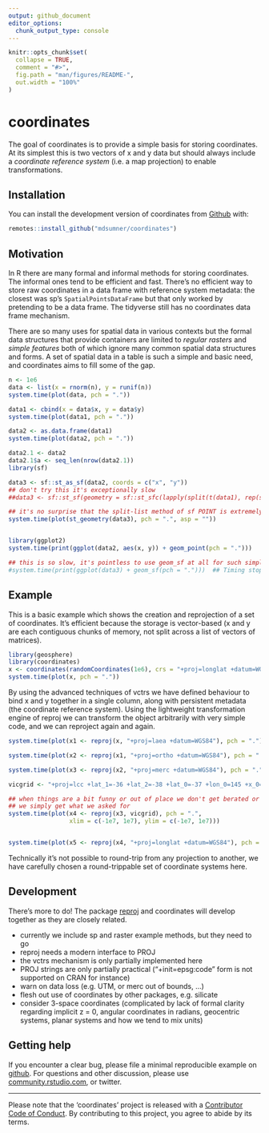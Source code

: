 ```yaml
---
output: github_document
editor_options: 
  chunk_output_type: console
---
```


<!-- README.md is generated from README.Rmd. Please edit that file -->

```r
knitr::opts_chunk$set(
  collapse = TRUE,
  comment = "#>",
  fig.path = "man/figures/README-",
  out.width = "100%"
)
```
# coordinates

The goal of coordinates is to provide a simple basis for storing coordinates. At its simplest this is two vectors of x and y data but should always include a *coordinate reference system* (i.e. a map projection) to enable transformations. 


## Installation

You can install the development version of coordinates from [Github](https://github.com/mdsumner/coordinates) with:

``` r
remotes::install_github("mdsumner/coordinates")
```

## Motivation

In R there are many formal and informal methods for storing coordinates. The informal ones tend to be efficient and fast. There's no efficient way to store raw coordinates in a data frame with reference system metadata: the closest was sp's `SpatialPointsDataFrame` but that only worked by pretending to be a data frame. The tidyverse still has no coordinates data frame mechanism. 


There are so many uses for spatial data in various contexts but the formal data structures that provide containers are limited to *regular rasters* and *simple features* both of which ignore many common spatial data structures and forms. A set of spatial data in a table is such a simple and basic need, and coordinates aims to fill some of the gap. 


```r
n <- 1e6
data <- list(x = rnorm(n), y = runif(n))
system.time(plot(data, pch = "."))

data1 <- cbind(x = data$x, y = data$y)
system.time(plot(data1, pch = "."))

data2 <- as.data.frame(data1)
system.time(plot(data2, pch = "."))

data2.1 <- data2
data2.1$a <- seq_len(nrow(data2.1))
library(sf)

data3 <- sf::st_as_sf(data2, coords = c("x", "y"))
## don't try this it's exceptionally slow
##data3 <- sf::st_sf(geometry = sf::st_sfc(lapply(split(t(data1), rep(seq_len(nrow(data1)), each = 2)), function(x) sf::st_point(x))))

## it's no surprise that the split-list method of sf POINT is extremely slow
system.time(plot(st_geometry(data3), pch = ".", asp = ""))


library(ggplot2)
system.time(print(ggplot(data2, aes(x, y)) + geom_point(pch = ".")))

## this is so slow, it's pointless to use geom_sf at all for such simple data
#system.time(print(ggplot(data3) + geom_sf(pch = ".")))  ## Timing stopped at: 192.5 2.206 194.7


```

## Example

This is a basic example which shows the creation and reprojection of a set of coordinates.  It's efficient because the storage is vector-based (x and y are each contiguous chunks of memory, not split across a list of vectors of matrices). 

```r
library(geosphere)
library(coordinates)
x <- coordinates(randomCoordinates(1e6), crs = "+proj=longlat +datum=WGS84")
system.time(plot(x, pch = "."))
```

By using the advanced techniques of vctrs we have defined behaviour to bind x and y together in a single column, along with persistent metadata (the coordinate reference system). Using the lightweight transformation engine of reproj we can transform the object arbitrarily with very simple code, and we can reproject again and again. 




```r
system.time(plot(x1 <- reproj(x, "+proj=laea +datum=WGS84"), pch = "."))

system.time(plot(x2 <- reproj(x1, "+proj=ortho +datum=WGS84"), pch = "."))

system.time(plot(x3 <- reproj(x2, "+proj=merc +datum=WGS84"), pch = "."))

vicgrid <- "+proj=lcc +lat_1=-36 +lat_2=-38 +lat_0=-37 +lon_0=145 +x_0=2500000 +y_0=2500000 +ellps=GRS80 +towgs84=0,0,0,0,0,0,0 +units=m +no_defs"

## when things are a bit funny or out of place we don't get berated or scorned
## we simply get what we asked for
system.time(plot(x4 <- reproj(x3, vicgrid), pch = ".", 
                 xlim = c(-1e7, 1e7), ylim = c(-1e7, 1e7)))


system.time(plot(x5 <- reproj(x4, "+proj=longlat +datum=WGS84"), pch = "."))

```

Technically it's not possible to round-trip from any projection to another, we have carefully chosen a round-trippable set of coordinate systems here. 

## Development

There's more to do!   The package [reproj](https://github.com/hypertidy/reproj/) and coordinates will develop together as they are closely related. 

* currently we include sp and raster example methods, but they need to go
* reproj needs a modern interface to PROJ
* the vctrs mechanism is only partially implemented here
* PROJ strings are only partially practical ("+init=epsg:code" form is not
 supported on CRAN for instance)
* warn on data loss (e.g. UTM, or merc out of bounds, ...)
* flesh out use of coordinates by other packages, e.g. silicate
* consider 3-space coordinates (complicated by lack of formal clarity regarding implicit z = 0, angular coordinates in radians, geocentric systems, planar systems and how we tend to mix units)



## Getting help

If you encounter a clear bug, please file a minimal reproducible example on [github](https://github.com/mdsumner/coordinates/issues). For questions and other discussion, please use [community.rstudio.com](https://community.rstudio.com/), or twitter. 


---

Please note that the 'coordinates' project is released with a [Contributor Code of Conduct](CODE_OF_CONDUCT.md). By contributing to this project, you agree to abide by its terms.

